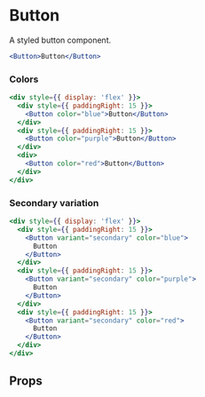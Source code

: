 # Button

A styled button component.

```jsx live=true
<Button>Button</Button>
```

### Colors

```jsx live=true
<div style={{ display: 'flex' }}>
  <div style={{ paddingRight: 15 }}>
    <Button color="blue">Button</Button>
  </div>
  <div style={{ paddingRight: 15 }}>
    <Button color="purple">Button</Button>
  </div>
  <div>
    <Button color="red">Button</Button>
  </div>
</div>
```

### Secondary variation

```jsx live=true
<div style={{ display: 'flex' }}>
  <div style={{ paddingRight: 15 }}>
    <Button variant="secondary" color="blue">
      Button
    </Button>
  </div>
  <div style={{ paddingRight: 15 }}>
    <Button variant="secondary" color="purple">
      Button
    </Button>
  </div>
  <div style={{ paddingRight: 15 }}>
    <Button variant="secondary" color="red">
      Button
    </Button>
  </div>
</div>
```

## Props

<Props name="Button" />
